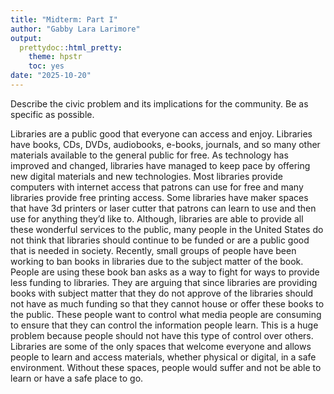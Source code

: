 ```yaml
---
title: "Midterm: Part I"
author: "Gabby Lara Larimore"
output: 
  prettydoc::html_pretty:
    theme: hpstr
    toc: yes
date: "2025-10-20"
---
```


Describe the civic problem and its implications for the community. Be as specific as possible.

Libraries are a public good that everyone can access and enjoy. Libraries have books, CDs, DVDs, audiobooks, e-books, journals, and so many other materials available to the general public for free. As technology has improved and changed, libraries have managed to keep pace by offering new digital materials and new technologies. Most libraries provide computers with internet access that patrons can use for free and many libraries provide free printing access. Some libraries have maker spaces that have 3d printers or laser cutter that patrons can learn to use and then use for anything they'd like to. Although, libraries are able to provide all these wonderful services to the public, many people in the United States do not think that libraries should continue to be funded or are a public good that is needed in society. Recently, small groups of people have been working to ban books in libraries due to the subject matter of the book. People are using these book ban asks as a way to fight for ways to provide less funding to libraries. They are arguing that since libraries are providing books with subject matter that they do not approve of the libraries should not have as much funding so that they cannot house or offer these books to the public. These people want to control what media people are consuming to ensure that they can control the information people learn. This is a huge problem because people should not have this type of control over others. Libraries are some of the only spaces that welcome everyone and allows people to learn and access materials, whether physical or digital, in a safe environment. Without these spaces, people would suffer and not be able to learn or have a safe place to go.
